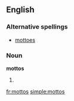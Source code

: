 ==English==

===Alternative spellings===
*[[mottoes]]

===Noun===
'''mottos'''

# {{plural of|[[motto]]}}

[[fr:mottos]]
[[simple:mottos]]